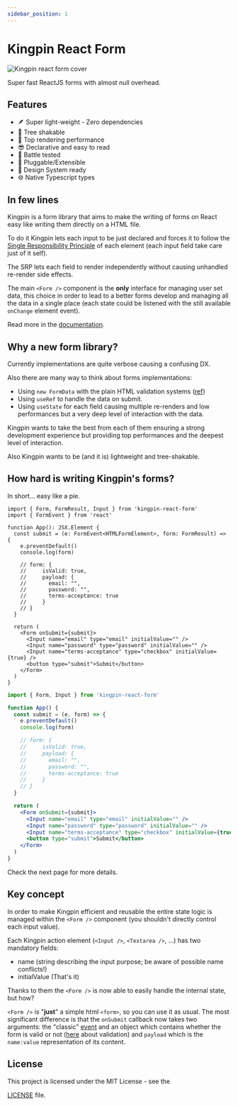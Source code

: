 ```yaml
---
sidebar_position: 1
---
```



# Kingpin React Form

![Kingpin react form cover](https://raw.githubusercontent.com/Valerioageno/kingpin-react-form/main/Cover.png 'Kingpin React Form')

Super fast ReactJS forms with almost null overhead.

## Features

- 🪶 Super light-weight - Zero dependencies
- 🌲 Tree shakable
- 🎯 Top rendering performance
- 😎 Declarative and easy to read
- 🔫 Battle tested
- 🔌 Pluggable/Extensible
- 🔖 Design System ready
- ⚙️ Native Typescript types

## In few lines

Kingpin is a form library that aims to make the writing of forms on React easy like writing them directly
on a HTML file.

To do it Kingpin lets each input to be just declared and forces it to follow the [Single
Responsibility Principle](https://en.wikipedia.org/wiki/Single-responsibility_principle)
of each element (each input field take care just of it self).

The SRP lets each field to render independently without causing unhandled re-render side effects.

The main `<Form />` component is the **only** interface for managing user set data, this choice in order to
lead to a better forms develop and managing all the data in a single place (each state could be listened with the
still available `onChange` element event).

Read more in the [documentation](https://kingpin-react-form.vercel.app/docs/intro).

## Why a new form library?

Currently implementations are quite verbose causing a confusing DX.

Also there are many way to think about forms implementations:

- Using `new FormData` with the plain HTML validation systems ([ref](https://react.dev/reference/react-dom/components/input#reading-the-input-values-when-submitting-a-form))
- Using `useRef` to handle the data on submit.
- Using `useState` for each field causing multiple re-renders and low performances
  but a very deep level of interaction with the data.

Kingpin wants to take the best from each of them ensuring a strong development experience
but providing top performances and the deepest level of interaction.

Also Kingpin wants to be (and it is) lightweight and tree-shakable.

## How hard is writing Kingpin's forms?

In short... easy like a pie.

<Tabs>
<TabItem value="typescript" label="Typescript">

```tsx
import { Form, FormResult, Input } from 'kingpin-react-form'
import { FormEvent } from 'react'

function App(): JSX.Element {
  const submit = (e: FormEvent<HTMLFormElement>, form: FormResult) => {
    e.preventDefault()
    console.log(form)

    // form: {
    //     isValid: true,
    //     payload: {
    //       email: "",
    //       password: "",
    //       terms-acceptance: true
    //     }
    // }
  }

  return (
    <Form onSubmit={submit}>
      <Input name="email" type="email" initialValue="" />
      <Input name="password" type="password" initialValue="" />
      <Input name="terms-acceptance" type="checkbox" initialValue={true} />
      <button type="submit">Submit</button>
    </Form>
  )
}
```

</TabItem>
<TabItem value="javascript" label="Javascript">

```jsx
import { Form, Input } from 'kingpin-react-form'

function App() {
  const submit = (e, form) => {
    e.preventDefault()
    console.log(form)

    // form: {
    //     isValid: true,
    //     payload: {
    //       email: "",
    //       password: "",
    //       terms-acceptance: true
    //     }
    // }
  }

  return (
    <Form onSubmit={submit}>
      <Input name="email" type="email" initialValue="" />
      <Input name="password" type="password" initialValue="" />
      <Input name="terms-acceptance" type="checkbox" initialValue={true} />
      <button type="submit">Submit</button>
    </Form>
  )
}
```

</TabItem>
</Tabs>

Check the next page for more details.

## Key concept

In order to make Kingpin efficient and reusable the entire state logic is managed
within the `<Form />` component (you shouldn't directly control each input value).

Each Kingpin action element (`<Input />`, `<Textarea />`, ...) has two mandatory fields:

- name (string describing the input purpose; be aware of possible name conflicts!)
- initialValue (That's it)

Thanks to them the `<Form />` is now able to easily handle the internal state, but how?

`<Form />` is "**just**" a simple html `<form>`, so you can use it as usual. The most significant
difference is that the `onSubmit` callback now takes two arguments: the "classic"
[event](https://developer.mozilla.org/en-US/docs/Web/API/SubmitEvent) and an object
which contains whether the form is valid or not ([here](validation)
about validation) and `payload` which is the `name:value` representation of its content.

## License

This project is licensed under the MIT License - see the

<a href="https://github.com/Valerioageno/kingpin-react-form/blob/main/LICENSE">LICENSE</a> file.

